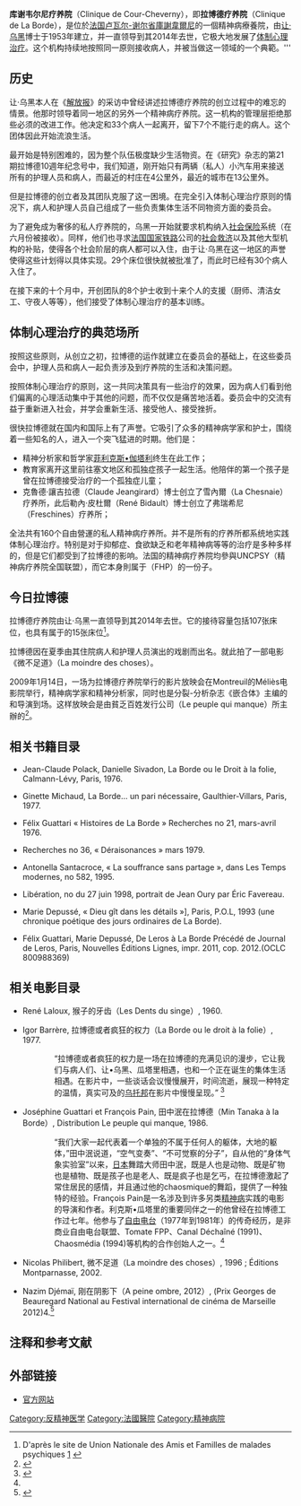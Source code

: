 '''库谢韦尔尼疗养院'''（Clinique de Cour-Cheverny），即'''拉博德疗养院'''（Clinique de La Borde），是位於[[法国|法国]][[卢瓦尔-谢尔省|卢瓦尔-谢尔省]][[庫謝韋爾尼|庫謝韋爾尼]]的一個精神病療養院，由[[让·乌黑|让·乌黑]]博士于1953年建立，并一直领导到其2014年去世，它极大地发展了[[体制心理治疗|体制心理治疗]]。这个机构持续地按照同一原则接收病人，并被当做这一领域的一个典範。'''

== 历史 == 
让·乌黑本人在《[[解放报|解放报]]》的采访中曾经讲述拉博德疗养院的创立过程中的难忘的情景。他那时领导着同一地区的另外一个精神病疗养院。这一机构的管理层拒绝那些必须的改进工作。他决定和33个病人一起离开，留下7个不能行走的病人。这个团体因此开始流浪生活。 

{{Cquote|“辗转于各个旅馆，又在一个幼儿园呆了几天，然后从新上路，让·乌黑和他的病人们流浪了两个星期。护士们和他一道。直到4月3日，他们来到拉博德的一个古老的废弃的城堡中。” 
}}

最开始是特别困难的，因为整个队伍极度缺少生活物资。在《研究》杂志的第21期拉博德10週年纪念号中，我们知道，刚开始只有两辆（私人）小汽车用来接送所有的护理人员和病人，而最近的村庄在4公里外，最近的城市在13公里外。 

但是拉博德的创立者及其团队克服了这一困境。在完全引入体制心理治疗原则的情况下，病人和护理人员自己组成了一些负责集体生活不同物资方面的委员会。 

为了避免成为奢侈的私人疗养院的，乌黑一开始就要求机构纳入[[社会保险|社会保险]]系统（在六月份被接收）。同样，他们也寻求[[法国国家铁路|法国国家铁路]]公司的[[社会救济|社会救济]]以及其他大型机构的补贴，使得各个社会阶层的病人都可以入住，由于让·乌黑在这一地区的声誉使得这些计划得以具体实现。29个床位很快就被批准了，而此时已经有30个病人入住了。 

在接下来的十个月中，开创团队的8个护士收到十来个人的支援（厨师、清洁女工、守夜人等等），他们接受了体制心理治疗的基本训练。

== 体制心理治疗的典范场所 == 
按照这些原则，从创立之初，拉博德的运作就建立在委员会的基础上，在这些委员会中，护理人员和病人一起负责涉及到疗养院的生活和决策问题。 

按照体制心理治疗的原则，这一共同决策具有一些治疗的效果，因为病人们看到他们偏离的心理活动集中于其他的问题，而不仅仅是痛苦地活着。委员会中的交流有益于重新进入社会，并学会重新生活、接受他人、接受挫折。 

很快拉博德就在国内和国际上有了声誉。它吸引了众多的精神病学家和护士，围绕着一些知名的人，进入一个突飞猛进的时期。他们是： 
* 精神分析家和哲学家[[伽塔利|菲利克斯•伽塔利]]终生在此工作； 
* 教育家{{link-fr|菲尔南·德利尼|Fernand Deligny}}离开这里前往塞文地区和孤独症孩子一起生活。他陪伴的第一个孩子是曾在拉博德接受治疗的一个孤独症儿童； 
* 克魯德·讓吉拉德（Claude Jeangirard）博士创立了雪內爾（La Chesnaie）疗养所，此后勒內·皮杜爾（René Bidault）博士创立了弗瑞希尼（Freschines）疗养所； 

全法共有160个自由營運的私人精神病疗养所。并不是所有的疗养所都系统地实践体制心理治疗。特别是对于抑郁症、食欲缺乏和老年精神病等等的治疗是多种多样的，但是它们都受到了拉博德的影响。法国的精神病疗养院均參與UNCPSY（精神病疗养院全国联盟），而它本身則属于{{link-fr|私人医院联盟|Fédération de l'hospitalisation privée}}（FHP）的一份子。 

== 今日拉博德 == 
拉博德疗养院由让·乌黑一直领导到其2014年去世。它的接待容量包括107张床位，也具有属于{{link-fr|一日医院系统|Hôpital de jour}}的15张床位<ref>D'après le site de Union Nationale des Amis et Familles de malades psychiques [http://www.unafam.org/Les-psychotherapies.html] {{Wayback|url=http://www.unafam.org/Les-psychotherapies.html |date=20140517185700 }}</ref>。 

拉博德因在夏季由其住院病人和护理人员演出的戏剧而出名。{{link-fr|尼古拉斯·菲利貝爾|Nicolas Philibert}}就此拍了一部电影《微不足道》（La moindre des choses）。 

2009年1月14日，一场为拉博德疗养院举行的影片放映会在Montreuil的Méliès电影院举行，精神病学家和精神分析家，同时也是分裂-分析杂志《嵌合体》主编的{{link-fr|讓-克勞德·波列克|Jean-Claude Polack}}和导演{{link-fr|弗朗索瓦·潘|François Pain}}到场。这样放映会是由貧乏百姓发行公司（Le peuple qui manque）所主辦的<ref>{{Cite web |url=http://www.lepeuplequimanque.org/ |title=lepeuplequimanque.org |accessdate=2014-05-31 |archive-date=2011-07-27 |archive-url=https://web.archive.org/web/20110727193421/http://www.lepeuplequimanque.org/ |dead-url=no }}</ref>。 

== 相关书籍目录 == 
* Jean-Claude Polack, Danielle Sivadon, La Borde ou le Droit à la folie, Calmann-Lévy, Paris, 1976.

* Ginette Michaud, La Borde... un pari nécessaire, Gaulthier-Villars, Paris, 1977. 

* Félix Guattari « Histoires de La Borde » Recherches no 21, mars-avril 1976. 

* Recherches no 36, « Déraisonances » mars 1979. 

* Antonella Santacroce, « La souffrance sans partage », dans Les Temps modernes, no 582, 1995. 

* Libération, no du 27 juin 1998, portrait de Jean Oury par Éric Favereau. 

* Marie Depussé, « Dieu gît dans les détails »], Paris, P.O.L, 1993 (une chronique poétique des jours ordinaires de La Borde). 

* Félix Guattari, Marie Depussé, De Leros à La Borde Précédé de Journal de Leros, Paris, Nouvelles Éditions Lignes, impr. 2011, cop. 2012.(OCLC 800988369)

== 相关电影目录 == 
* René Laloux, 猴子的牙齿（Les Dents du singe）, 1960. 

* Igor Barrère, 拉博德或者疯狂的权力（La Borde ou le droit à la folie）, 1977. 

::“拉博德或者疯狂的权力是一场在拉博德的充满见识的漫步，它让我们与病人们、让•乌黑、瓜塔里相遇，也和一个正在诞生的集体生活相遇。在影片中，一些谈话会议慢慢展开，时间流逝，展现一种特定的温情，真实可及的[[乌托邦|乌托邦]]在影片中慢慢呈现。” <ref name="Peuple_140109">{{Cite web |url=http://www.lepeuplequimanque.org/corps-insurges/mercredi-14-janvier-2009 |title=le peuple qui manque / Aliocha Imhoff & Kantuta Quiros |access-date=2014-05-31 |archive-date=2021-01-23 |archive-url=https://web.archive.org/web/20210123041731/https://www.lepeuplequimanque.org/corps-insurges/mercredi-14-janvier-2009 |dead-url=no }}</ref>

* Joséphine Guattari et François Pain, 田中泯在拉博德（Min Tanaka à la Borde）, Distribution Le peuple qui manque, 1986. 

::“我们大家一起代表着一个单独的不属于任何人的躯体，大地的躯体，”田中泯说道，“空气变奏”、“不可觉察的分子”，自从他的“身体气象实验室”以来，[[日本|日本]]舞踏大师田中泯，既是人也是动物、既是矿物也是植物、既是孩子也是老人、既是疯子也是乞丐，在拉博德激起了常住居民的感情，并且通过他的chaosmique的舞蹈，提供了一种独特的经验。François Pain是一名涉及到许多另类[[精神病|精神病]]实践的电影的导演和作者。利克斯•瓜塔里的重要同伴之一的他曾经在拉博德工作过七年。他参与了[[自由电台|自由电台]]（1977年到1981年）的传奇经历，是非商业自由电台联盟、Tomate FPP、Canal Déchaîné (1991)、Chaosmédia (1994)等机构的合作创始人之一。<ref name="Peuple_140109"/>

* Nicolas Philibert, 微不足道（La moindre des choses）, 1996 ; Éditions Montparnasse, 2002. 

* Nazim Djémaï, 刚在阴影下（A peine ombre, 2012）, (Prix Georges de Beauregard National au Festival international de cinéma de Marseille 2012)4.<ref>{{Cite web |url=http://folieecran.hypotheses.org/515 |title=存档副本 |access-date=2014-05-31 |archive-date=2014-05-17 |archive-url=https://web.archive.org/web/20140517123149/http://folieecran.hypotheses.org/515 |dead-url=no }}</ref>

== 注释和参考文献 ==
{{reflist}}

== 外部链接 == 
* [http://www.cliniquedelaborde.com/ 官方网站] {{Wayback|url=http://www.cliniquedelaborde.com/ |date=20210125033458 }}
[[Category:反精神医学|Category:反精神医学]]
[[Category:法國醫院|Category:法國醫院]]
[[Category:精神病院|Category:精神病院]]